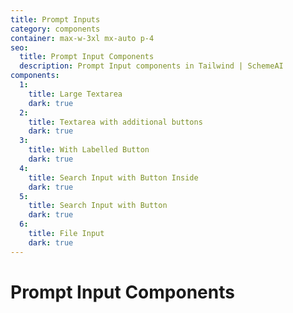 ```yaml
---
title: Prompt Inputs
category: components
container: max-w-3xl mx-auto p-4
seo:
  title: Prompt Input Components
  description: Prompt Input components in Tailwind | SchemeAI
components:
  1:
    title: Large Textarea
    dark: true
  2:
    title: Textarea with additional buttons
    dark: true
  3:
    title: With Labelled Button
    dark: true
  4:
    title: Search Input with Button Inside
    dark: true
  5:
    title: Search Input with Button
    dark: true
  6:
    title: File Input
    dark: true
---
```


# Prompt Input Components

<ComponentsList
  componentsData={componentsData}
  componentContainer={componentContainer}
/>
